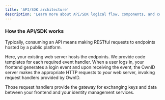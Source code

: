 ```yaml
---
title: 'API/SDK architecture'
description: 'Learn more about API/SDK logical flow, components, and conncectivity'
---
```


### How the API/SDK works

Typically, consuming an API means making RESTful requests to endpoints hosted by a public platform.

Here, your existing web server hosts the endpoints. We provide code templates for each required event handler.
When a user logs in, your frontend generates a login event and upon receiving the event, the OwnID server makes the appropriate HTTP requests to _your_ web server, invoking request handlers provided by OwnID. 

Those request handlers provide the gateway for exchanging keys and data between your frontend and your identity management services. 